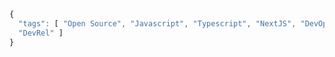 ```js
{
  "tags": [ "Open Source", "Javascript", "Typescript", "NextJS", "DevOps",
  "DevRel" ]
}
```